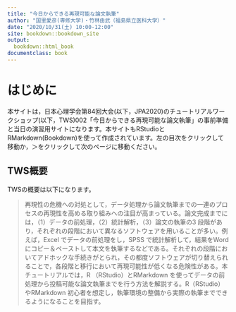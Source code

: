 ```yaml
--- 
title: "今日からできる再現可能な論文執筆"
author: "国里愛彦(専修大学)・竹林由武（福島県立医科大学）"
date: "2020/10/31(土) 10:00-12:00"
site: bookdown::bookdown_site
output:
  bookdown::html_book
documentclass: book
---
```


# はじめに

本サイトは，日本心理学会第84回大会(以下，JPA2020)のチュートリアルワークショップ(以下，TWS)002「今日からできる再現可能な論文執筆」の事前準備と当日の演習用サイトになります。本サイトもRStudioとRMarkdown(Bookdown)を使って作成されています。左の目次をクリックして移動か，＞をクリックして次のページに移動ください。

## TWS概要

TWSの概要は以下になります。

> 再現性の危機への対処として，データ処理から論文執筆までの一連のプロセスの再現性を高める取り組みへの注目が高まっている。論文完成までには，（1）データの前処理，（2）統計解析，（3）論文の執筆の3 段階があり，それぞれの段階において異なるソフトウェアを用いることが多い。例えば，Excel でデータの前処理をし，SPSS で統計解析して，結果をWord にコピー＆ペーストして本文を執筆するなどである。それぞれの段階においてアドホックな手続きがとられ，その都度ソフトウェアが切り替えられることで，各段階と移行において再現可能性が低くなる危険性がある。本チュートリアルでは，R （RStudio）とRMarkdown を使ってデータの前処理から投稿可能な論文執筆までを行う方法を解説する。R（RStudio）やRMarkdown 初心者を想定し，執筆環境の整備から実際の執筆までできるようになることを目指す。